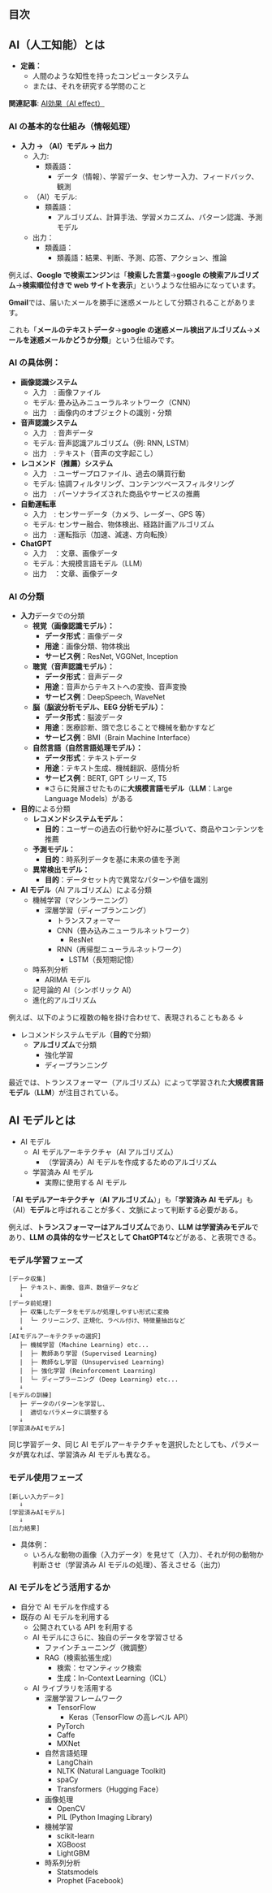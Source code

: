## 目次

## AI（人工知能）とは

- **定義：**
  - 人間のような知性を持ったコンピュータシステム
  - または、それを研究する学問のこと


**関連記事**: [AI効果（AI effect）](/posts/AI-effect)

### AI の基本的な仕組み（情報処理）

- **入力 → （AI）モデル → 出力**
  - 入力:
    - 類義語：
      - データ（情報）、学習データ、センサー入力、フィードバック、観測
  - （AI）モデル:
    - 類義語：
      - アルゴリズム、計算手法、学習メカニズム、パターン認識、予測モデル
  - 出力：
    - 類義語：
      - 類義語：結果、判断、予測、応答、アクション、推論

例えば、**Google で検索エンジン**は「**検索した言葉**→**google の検索アルゴリズム**→**検索順位付きで web サイトを表示**」というような仕組みになっています。

**Gmail**では、届いたメールを勝手に迷惑メールとして分類されることがあります。

これも「**メールのテキストデータ**→**google の迷惑メール検出アルゴリズム**→**メールを迷惑メールかどうか分類**」という仕組みです。

### AI の具体例：

- **画像認識システム**
  - 入力　: 画像ファイル
  - モデル: 畳み込みニューラルネットワーク（CNN）
  - 出力　: 画像内のオブジェクトの識別・分類
- **音声認識システム**
  - 入力　: 音声データ
  - モデル: 音声認識アルゴリズム（例: RNN, LSTM）
  - 出力　: テキスト（音声の文字起こし）
- **レコメンド（推薦）システム**
  - 入力　: ユーザープロファイル、過去の購買行動
  - モデル: 協調フィルタリング、コンテンツベースフィルタリング
  - 出力　: パーソナライズされた商品やサービスの推薦
- **自動運転車**
  - 入力　: センサーデータ（カメラ、レーダー、GPS 等）
  - モデル: センサー融合、物体検出、経路計画アルゴリズム
  - 出力　: 運転指示（加速、減速、方向転換）
- **ChatGPT**
  - 入力　：文章、画像データ
  - モデル：大規模言語モデル（LLM）
  - 出力　：文章、画像データ

### AI の分類

- **入力**データでの分類
  - **視覚（画像認識モデル）：**
    - **データ形式**：画像データ
    - **用途**：画像分類、物体検出
    - **サービス例**：ResNet, VGGNet, Inception
  - **聴覚（音声認識モデル）：**
    - **データ形式**：音声データ
    - **用途**：音声からテキストへの変換、音声変換
    - **サービス例**：DeepSpeech, WaveNet
  - **脳（脳波分析モデル、EEG 分析モデル）：**
    - **データ形式**：脳波データ
    - **用途**：医療診断、頭で念じることで機械を動かすなど
    - **サービス例**：BMI（Brain Machine Interface）
  - **自然言語（自然言語処理モデル）：**
    - **データ形式**：テキストデータ
    - **用途**：テキスト生成、機械翻訳、感情分析
    - **サービス例**：BERT, GPT シリーズ, T5
    - ※さらに発展させたものに**大規模言語モデル**（**LLM**：Large Language Models）がある
- **目的**による分類
  - **レコメンドシステムモデル：**
    - **目的**：ユーザーの過去の行動や好みに基づいて、商品やコンテンツを推薦
  - **予測モデル：**
    - **目的**：時系列データを基に未来の値を予測
  - **異常検出モデル：**
    - **目的**：データセット内で異常なパターンや値を識別
- **AI モデル**（AI アルゴリズム）による分類
  - 機械学習（マシンラーニング）
    - 深層学習（ディープランニング）
      - トランスフォーマー
      - CNN（畳み込みニューラルネットワーク）
        - ResNet
      - RNN（再帰型ニューラルネットワーク）
        - LSTM（長短期記憶）
  - 時系列分析
    - ARIMA モデル
  - 記号論的 AI（シンボリック AI）
  - 進化的アルゴリズム

例えば、以下のように複数の軸を掛け合わせて、表現されることもある ↓

- レコメンドシステムモデル（**目的**で分類）
  - **アルゴリズム**で分類
    - 強化学習
    - ディープランニング

最近では、トランスフォーマー（アルゴリズム）によって学習された**大規模言語モデル**（**LLM**）が注目されている。

## AI モデルとは

- AI モデル
  - AI モデルアーキテクチャ（AI アルゴリズム）
    - （学習済み）AI モデルを作成するためのアルゴリズム
  - 学習済み AI モデル
    - 実際に使用する AI モデル

「**AI モデルアーキテクチャ**（**AI アルゴリズム**）」も「**学習済み AI モデル**」も（AI）**モデル**と呼ばれることが多く、文脈によって判断する必要がある。

例えば、**トランスフォーマーはアルゴリズム**であり、**LLM は学習済みモデル**であり、**LLM の具体的なサービスとして ChatGPT4**などがある、と表現できる。

### モデル学習フェーズ

```plain
[データ収集]
   ├─ テキスト、画像、音声、数値データなど
   ↓
[データ前処理]
   ├─ 収集したデータをモデルが処理しやすい形式に変換
   |  └─ クリーニング、正規化、ラベル付け、特徴量抽出など
   ↓
[AIモデルアーキテクチャの選択]
   ├─ 機械学習 (Machine Learning) etc...
   |  ├─ 教師あり学習 (Supervised Learning)
   |  ├─ 教師なし学習 (Unsupervised Learning)
   |  ├─ 強化学習 (Reinforcement Learning)
   |  └─ ディープラーニング (Deep Learning) etc...
   ↓
[モデルの訓練]
   ├─ データのパターンを学習し、
   |  適切なパラメータに調整する
   ↓
[学習済みAIモデル]
```

同じ学習データ、同じ AI モデルアーキテクチャを選択したとしても、パラメータが異なれば、学習済み AI モデルも異なる。

### モデル使用フェーズ

```plain
[新しい入力データ]
   ↓
[学習済みAIモデル]
   ↓
[出力結果]
```

- 具体例：
  - いろんな動物の画像（入力データ）を見せて（入力）、それが何の動物か判断させ（学習済み AI モデルの処理）、答えさせる（出力）

### AI モデルをどう活用するか

- 自分で AI モデルを作成する
- 既存の AI モデルを利用する
  - 公開されている API を利用する
  - AI モデルにさらに、独自のデータを学習させる
    - ファインチューニング（微調整）
    - RAG（検索拡張生成）
      - 検索：セマンティック検索
      - 生成：In-Context Learning（ICL）
  - AI ライブラリを活用する
    - 深層学習フレームワーク
      - TensorFlow
        - Keras（TensorFlow の高レベル API）
      - PyTorch
      - Caffe
      - MXNet
    - 自然言語処理
      - LangChain
      - NLTK (Natural Language Toolkit)
      - spaCy
      - Transformers（Hugging Face）
    - 画像処理
      - OpenCV
      - PIL (Python Imaging Library)
    - 機械学習
      - scikit-learn
      - XGBoost
      - LightGBM
    - 時系列分析
      - Statsmodels
      - Prophet (Facebook)
